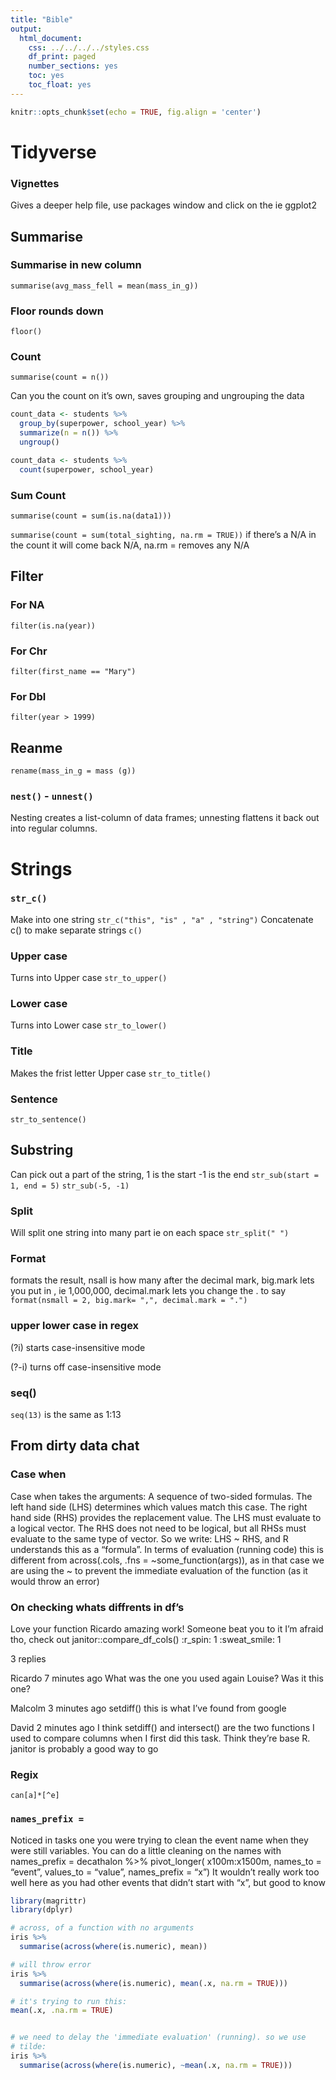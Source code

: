 ```yaml
---
title: "Bible"
output:
  html_document:
    css: ../../../../styles.css
    df_print: paged
    number_sections: yes
    toc: yes
    toc_float: yes
---
```


```r
knitr::opts_chunk$set(echo = TRUE, fig.align = 'center')
```

# Tidyverse

### Vignettes

Gives a deeper help file, use packages window and click on the ie ggplot2


## Summarise

### Summarise in new column

  `summarise(avg_mass_fell = mean(mass_in_g))`

### Floor rounds down

  `floor()`

### Count

  `summarise(count = n())`

Can you the count on it's own, saves grouping and ungrouping the data
```r
count_data <- students %>%
  group_by(superpower, school_year) %>%
  summarize(n = n()) %>%
  ungroup()

count_data <- students %>%
  count(superpower, school_year)
```


### Sum Count

  `summarise(count = sum(is.na(data1)))`

  `summarise(count = sum(total_sighting, na.rm = TRUE))`
  if there's a N/A in the count it will come back N/A,
  na.rm = removes any N/A

## Filter

### For NA

  `filter(is.na(year))`

### For Chr

  `filter(first_name == "Mary")`

### For Dbl

  `filter(year > 1999)`

## Reanme

  `rename(mass_in_g = mass (g))`


### `nest()` - `unnest()`

Nesting creates a list-column of data frames; unnesting flattens it back out into regular columns.



# Strings


### `str_c()`

Make into one string
  `str_c("this", "is" , "a" , "string")`
Concatenate c() to make separate strings
  `c()`

### Upper case

Turns into Upper case
  `str_to_upper()`

### Lower case

Turns into Lower case
  `str_to_lower()`

### Title

Makes the frist letter Upper case
  `str_to_title()`

### Sentence


  `str_to_sentence()`

## Substring

Can pick out a part of the string, 1 is the start -1 is the end
  `str_sub(start = 1, end = 5)`
  `str_sub(-5, -1)`

### Split

Will split one string into many part ie on each space
`str_split(" ")`

### Format

formats the result, nsall is how many after the decimal mark, big.mark lets you
put in , ie 1,000,000, decimal.mark lets you change the . to say
`format(nsmall = 2, big.mark= ",", decimal.mark = ".")`


### upper lower case in regex

(?i) starts case-insensitive mode

(?-i) turns off case-insensitive mode

### seq()

`seq(13)` is the same as 1:13

## From dirty data chat

### Case when

Case when takes the arguments:
A sequence of two-sided formulas. The left hand side (LHS) determines which values match this case. The right hand side (RHS) provides the replacement value.
The LHS must evaluate to a logical vector. The RHS does not need to be logical, but all RHSs must evaluate to the same type of vector.
So we write: LHS ~ RHS, and R understands this as a "formula". In terms of evaluation (running code) this is different from across(.cols, .fns = ~some_function(args)), as in that case we are using the ~ to prevent the immediate evaluation of the function (as it would throw an error)

### On checking whats diffrents in df's

Love your function Ricardo amazing work! Someone beat you to it I’m afraid tho, check out janitor::compare_df_cols()
:r_spin:
1
:sweat_smile:
1

3 replies

Ricardo  7 minutes ago
What was the one you used again Louise? Was it this one?

Malcolm  3 minutes ago
setdiff() this is what I've found from google

David  2 minutes ago
I think setdiff() and intersect() are the two functions I used to compare columns when I first did this task. Think they're base R. janitor is probably a good way to go

### Regix

`can[a]*[^e]`

### `names_prefix =`

Noticed in tasks one you were trying to clean the event name when they were still variables. You can do a little cleaning on the names with names_prefix =
decathalon %>%
  pivot_longer(
    x100m:x1500m,
    names_to = "event",
    values_to = "value",
    names_prefix = "x")
It wouldn’t really work too well here as you had other events that didn’t start with “x”, but good to know

```r
library(magrittr)
library(dplyr)

# across, of a function with no arguments
iris %>%
  summarise(across(where(is.numeric), mean))

# will throw error
iris %>%
  summarise(across(where(is.numeric), mean(.x, na.rm = TRUE)))

# it's trying to run this:
mean(.x, .na.rm = TRUE)


# we need to delay the 'immediate evaluation' (running). so we use
# tilde:
iris %>%
  summarise(across(where(is.numeric), ~mean(.x, na.rm = TRUE)))
```
